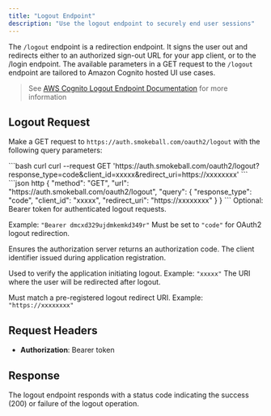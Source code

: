 ```yaml
---
title: "Logout Endpoint"
description: "Use the logout endpoint to securely end user sessions"
---
```


The `/logout` endpoint is a redirection endpoint. It signs the user out and redirects either to an authorized sign-out URL for your app client, or to the /login endpoint. The available parameters in a GET request to the `/logout` endpoint are tailored to Amazon Cognito hosted UI use cases.

> See [AWS Cognito Logout Endpoint Documentation](https://docs.aws.amazon.com/cognito/latest/developerguide/logout-endpoint.html) for more information

## Logout Request

Make a GET request to `https://auth.smokeball.com/oauth2/logout` with the following query parameters:

<CodeGroup>
  ```bash curl
  curl --request GET 'https://auth.smokeball.com/oauth2/logout?response_type=code&client_id=xxxxx&redirect_uri=https://xxxxxxxx'
  ```
  ```json http
  {
    "method": "GET",
    "url": "https://auth.smokeball.com/oauth2/logout",
    "query": {
      "response_type": "code",
      "client_id": "xxxxx",
      "redirect_uri": "https://xxxxxxxx"
    }
  }
  ```
</CodeGroup>

<ParamField path="Authorization" type="string" optional="true">
  Optional: Bearer token for authenticated logout requests.

  Example: `"Bearer dmcxd329ujdmkemkd349r"`
</ParamField>
<ParamField path="response_type" type="string" required="true">
  Must be set to `"code"` for OAuth2 logout redirection.

  Ensures the authorization server returns an authorization code.
</ParamField>
<ParamField path="client_id" type="string" required="true">
  The client identifier issued during application registration.

  Used to verify the application initiating logout.
  Example: `"xxxxx"`
</ParamField>
<ParamField path="redirect_uri" type="string" required="true">
  The URI where the user will be redirected after logout.

  Must match a pre-registered logout redirect URI.
  Example: `"https://xxxxxxxx"`
</ParamField>

## Request Headers

- **Authorization**: Bearer token

## Response

The logout endpoint responds with a status code indicating the success (200) or failure of the logout operation. 